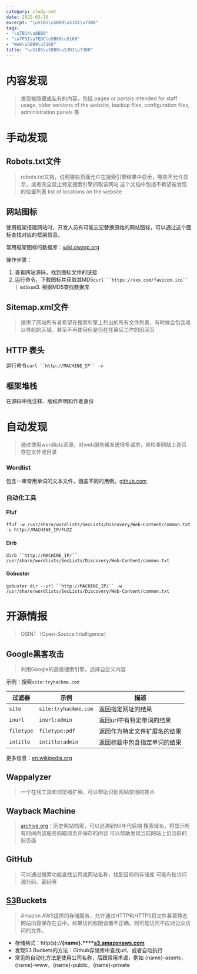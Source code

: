```yaml
---
category: study-net
date: 2025-03-10
excerpt: "\u5185\u5BB9\u53D1\u73B0"
tags:
- "\u7B14\u8BB0"
- "\u7F51\u7EDC\u5B89\u5168"
- "Web\u5B89\u5168"
title: "\u5185\u5BB9\u53D1\u73B0"
---
```

# 内容发现

> 发现被隐藏或私有的内容，包括 pages or portals intended for staff usage, older versions of the website, backup files, configuration files, administration panels 等


# 手动发现

## Robots.txt文件

> robots.txt文档，说明哪些页面允许在搜索引擎结果中显示，哪些不允许显示，或者完全禁止特定搜索引擎抓取该网站
> 这个文档中包括不希望被发现的位置列表 list of locations on the website


## 网站图标

使用框架搭建网站时，开发人员有可能忘记替换原始的网站图标，可以通过这个图标查找对应的框架信息。

常用框架图标的数据库：[wiki.owasp.org](https://wiki.owasp.org/index.php/OWASP_favicon_database)

操作步骤：
1. 查看网站源码，找到图标文件的链接
2. 运行命令，下载图标并获取其MD5`curl ``https://xxx.com/favicon.ico`` | md5sum`3. 根据MD5查找数据库

## Sitemap.xml文件

> 提供了网站所有者希望在搜索引擎上列出的所有文件列表，有时候会包含难以导航的区域，甚至不再使用但是仍在在幕后工作的旧网页


## HTTP 表头

运行命令`curl ``http://MACHINE_IP`` -v`

## 框架堆栈

在源码中找注释、版权声明和作者身份

# 自动发现

> 通过使用wordlists资源，对web服务器发送很多请求，来检查网站上是否存在文件或目录


### Wordlist

包含一串常用单词的文本文件，涵盖不同的用例。[github.com](https://github.com/danielmiessler/SecLists)

### 自动化工具

#### Ffuf

`ffuf -w /usr/share/wordlists/SecLists/Discovery/Web-Content/common.txt -u http://MACHINE_IP/FUZZ`

#### Dirb

`dirb ``http://MACHINE_IP/`` /usr/share/wordlists/SecLists/Discovery/Web-Content/common.txt`

#### Gobuster

`gobuster dir --url ``http://MACHINE_IP/`` -w /usr/share/wordlists/SecLists/Discovery/Web-Content/common.txt`

# 开源情报

> OSINT（Open-Source Intelligence）


## Google黑客攻击

> 利用Google的高级搜索引擎，选择自定义内容


示例：搜索`site:tryhackme.com`

|过滤器 |示例 |描述 |
|---|---|---|
|`site` |`site:tryhackme.com` |返回指定网址的结果 |
|`inurl` |`inurl:admin` |返回url中有特定单词的结果 |
|`filetype` |`filetype:pdf` |返回作为特定文件扩展名的结果 |
|`intitle` |`intitle:admin` |返回标题中包含指定单词的结果 |
更多信息：[en.wikipedia.org](https://en.wikipedia.org/wiki/Google_hacking)

## **Wappalyzer**

> 一个在线工具和浏览器扩展，可以帮助识别网站使用的技术


## **Wayback Machine**

> [archive.org](https://archive.org/web/)：历史网站档案，可以追溯到90年代后期
> 搜索域名，将显示所有时间内该服务抓取网页并保存的内容
> 可以帮助发现当前网站上仍活跃的旧页面


## GitHub

> 可以通过搜索功能查找公司或网站名称，找到目标的存储库
> 可能有权访问源代码、密码等


## <u>**S3**</u>**Buckets**

> Amazon AWS提供的存储服务，允许通过HTTP和HTTPS将文件甚至静态网站内容保存在云中。如果访问权限设置不正确，则可能访问不应对公众访问的文件。


* 存储格式：http(s)://**{name}.****[s3.amazonaws.com](http://s3.amazonaws.com/)**
* 发现S3 Buckets的方法：GIthub存储库中查找url，或者自动执行
* 常见的自动化方法是使用公司名称，后跟常用术语，例如 {name}-assets，{name}-www，{name}-public，{name}-private





